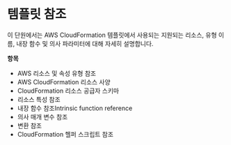 # 템플릿 참조

이 단원에서는 AWS CloudFormation 템플릿에서 사용되는 지원되는 리소스, 유형 이름, 내장 함수 및 의사 파라미터에 대해 자세히 설명합니다.

**항목**

- AWS 리소스 및 속성 유형 참조
- AWS CloudFormation 리소스 사양
- CloudFormation 리소스 공급자 스키마
- 리소스 특성 참조
- 내장 함수 참조Intrinsic function reference
- 의사 매개 변수 참조
- 변환 참조
- CloudFormation 헬퍼 스크립트 참조

